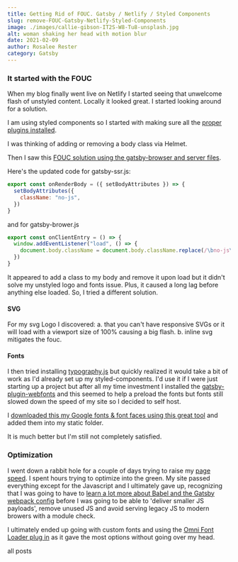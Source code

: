 ```yaml
---
title: Getting Rid of FOUC. Gatsby / Netlify / Styled Components
slug: remove-FOUC-Gatsby-Netlify-Styled-Components
image: ./images/callie-gibson-IT2S-W8-Tu8-unsplash.jpg
alt: woman shaking her head with motion blur
date: 2021-02-09
author: Rosalee Rester
category: Gatsby
---
```



### It started with the FOUC

When my blog finally went live on Netlify I started seeing that unwelcome flash of unstyled content. Locally it looked great. I started looking around for a solution.

I am using styled components so I started with making sure all the [proper plugins installed](https://dev.to/mikaelia/removing-fouc-in-a-gatsby-app-28mg).

I was thinking of adding or removing a body class via Helmet.

Then I saw this [FOUC solution using the gatsby-browser and server files](https://curtistimson.co.uk/post/gatsbyjs/add-body-class-gatsbyjs-fouc/).

Here's the updated code for gatsby-ssr.js:

```jsx
export const onRenderBody = ({ setBodyAttributes }) => {
  setBodyAttributes({
    className: "no-js",
  })
}
```

and for gatsby-brower.js

```jsx
export const onClientEntry = () => {
  window.addEventListener("load", () => {
    document.body.className = document.body.className.replace(/\bno-js\b/, "")
  })
}
```

It appeared to add a class to my body and remove it upon load but it didn't solve my unstyled logo and fonts issue. Plus, it caused a long lag before anything else loaded. So, I tried a different solution.

#### SVG

For my svg Logo I discovered:
a. that you can't have responsive SVGs or it will load with a viewport size of 100% causing a big flash.
b. inline svg mitigates the fouc.

#### Fonts

I then tried installing [typography.js](https://kyleamathews.github.io/typography.js/) but quickly realized it would take a bit of work as I'd already set up my styled-components. I'd use it if I were just starting up a project but after all my time investment I installed the [gatsby-plugin-webfonts](https://www.gatsbyjs.com/plugins/gatsby-plugin-webfonts/) and this seemed to help a preload the fonts but fonts still slowed down the speed of my site so I decided to self host.

I [downloaded this my Google fonts & font faces using this great tool](https://google-webfonts-helper.herokuapp.com/fonts/open-sans?subsets=latin) and added them into my static folder.

It is much better but I'm still not completely satisfied.

### Optimization

I went down a rabbit hole for a couple of days trying to raise my [page speed](https://developers.google.com/speed/pagespeed/insights/). I spent hours trying to optimize into the green. My site passed everything except for the Javascript and I ultimately gave up, recognizing that I was going to have to [learn a lot more about Babel and the Gatsby webpack config](https://github.com/GoogleChromeLabs/webpack-libs-optimizations) before I was going to be able to 'deliver smaller JS payloads', remove unused JS and avoid serving legacy JS to modern browers with a module check.

I ultimately ended up going with custom fonts and using the [Omni Font Loader plug in](https://www.gatsbyjs.com/plugins/gatsby-omni-font-loader/) as it gave the most options without going over my head.

<Link to="/posts" className="btn center-btn">
  all posts
</Link>
